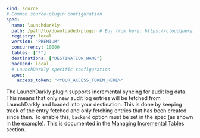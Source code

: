 ```yaml copy
kind: source
# Common source-plugin configuration
spec:
  name: launchdarkly
  path: /path/to/downloaded/plugin # Buy from here: https://cloudquery.io/integrations/launchdakrly
  registry: local
  version: "PREMIUM"
  concurrency: 10000
  tables: ["*"]
  destinations: ["DESTINATION_NAME"]
  backend: local
  # LaunchDarkly specific configuration
  spec:
    access_token: "<YOUR_ACCESS_TOKEN_HERE>"
```

The LaunchDarkly plugin supports incremental syncing for audit log data. This means that only new audit log entries will be fetched from LaunchDarkly and loaded into your destination. This is done by keeping track of the entry fetched and only fetching entries that has been created since then.
To enable this, `backend` option must be set in the spec (as shown in the example). This is documented in the [Managing Incremental Tables](/docs/advanced-topics/managing-incremental-tables) section.
